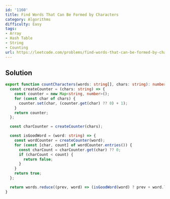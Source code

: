```yaml
---
id: '1160'
title: Find Words That Can Be Formed by Characters
category: Algorithms
difficulty: Easy
tags:
- Array
- Hash Table
- String
- Counting
url: https://leetcode.com/problems/find-words-that-can-be-formed-by-characters
---
```


## Solution

```typescript filename="solution.ts" copy
export function countCharacters(words: string[], chars: string): number {
  const createCounter = (chars: string) => {
    const counter = new Map<string, number>();
    for (const char of chars) {
      counter.set(char, (counter.get(char) ?? 0) + 1);
    }
    return counter;
  };

  const charCounter = createCounter(chars);

  const isGoodWord = (word: string) => {
    const wordCounter = createCounter(word);
    for (const [char, count] of wordCounter.entries()) {
      const charCount = charCounter.get(char) ?? 0;
      if (charCount < count) {
        return false;
      }
    }
    return true;
  };

  return words.reduce((prev, word) => (isGoodWord(word) ? prev + word.length : prev), 0);
}
```

